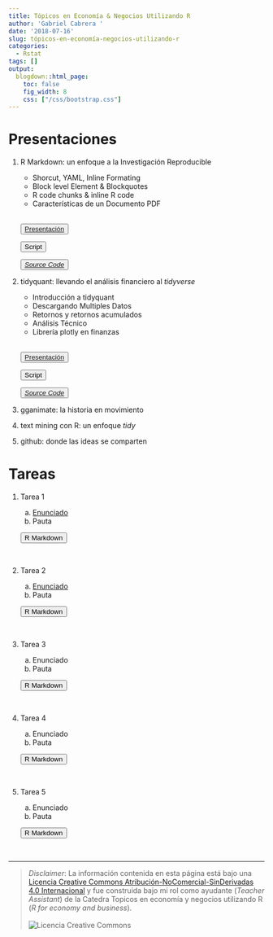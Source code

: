 ```yaml
---
title: Tópicos en Economía & Negocios Utilizando R
author: 'Gabriel Cabrera '
date: '2018-07-16'
slug: tópicos-en-economía-negocios-utilizando-r
categories:
  - Rstat
tags: []
output:
  blogdown::html_page:
    toc: false
    fig_width: 8
    css: ["/css/bootstrap.css"]
---
```


# Presentaciones

1. R Markdown: un enfoque a la Investigación Reproducible

    * Shorcut, YAML, Inline Formating
    * Block level Element & Blockquotes
    * R code chunks & inline R code
    * Características de un Documento PDF
    
    <div class="btn-group">
    
    <br>
    <button type="button" class="btn btn-outline-warning"> 
    [Presentación](/xaringan/xaringan_rmarkdown.html)
    </button>
    
    <button type="button" class="btn btn-outline-warning"> 
     Script
    </button>

    <button type="button" class="btn btn-outline-warning"> 
    [*Source Code*](https://github.com/GaboCg/rmarkdown_introduction)
    </button>
    <br>
    
    </div>
    
2. tidyquant: llevando el análisis financiero al *tidyverse*

    * Introducción a tidyquant
    * Descargando Multiples Datos
    * Retornos y retornos acumulados
    * Análisis Técnico 
    * Librería plotly en finanzas

    <div class="btn-group">
    
    <br>
    <button type="button" class="btn btn-outline-warning"> 
    [Presentación](/pdf/introduction_to_tidyquant.pdf)
    </button>
    
    <button type="button" class="btn btn-outline-warning"> 
     Script
    </button>

    <button type="button" class="btn btn-outline-warning"> 
    [*Source Code*](https://github.com/GaboCg/introduction_to_tidyquant)
    </button>
    <br>
    
    </div>
    
3. gganimate: la historia en movimiento


4. text mining con R: un enfoque *tidy* 


5. github: donde las ideas se comparten 


# Tareas   

1. Tarea 1 

    a. [Enunciado](/pdf/Enunciado_Tarea1_R_Primavera_2018.pdf)
    b. Pauta
    
    <div class="btn-group">
    
    <button type="button" class="btn btn-outline-warning"> 
    R Markdown
    </button>
    
    </div>

    <br>

2. Tarea 2 

    a. [Enunciado](/pdf/Enunciado_Tarea2_R_Primavera_2018.pdf)
    b. Pauta
    
    <div class="btn-group">
    
    <button type="button" class="btn btn-outline-warning"> 
    R Markdown
    </button>
    
    </div>

    <br>

3. Tarea 3 

    a. Enunciado
    b. Pauta
    
    <div class="btn-group">
    
    <button type="button" class="btn btn-outline-warning"> 
    R Markdown
    </button>
    
    </div>

    <br>

4. Tarea 4 

    a. Enunciado
    b. Pauta
    
    <div class="btn-group">
    
    <button type="button" class="btn btn-outline-warning"> 
    R Markdown
    </button>
    
    </div>

    <br>

5. Tarea 5

    a. Enunciado
    b. Pauta
    
    <div class="btn-group">
    
    <button type="button" class="btn btn-outline-warning"> 
    R Markdown
    </button>
    
    </div>

    <br>
    
---

> *Disclaimer*: La información contenida en esta página está bajo una <a rel="license" href="http://creativecommons.org/licenses/by-nc-nd/4.0/">Licencia Creative Commons Atribución-NoComercial-SinDerivadas 4.0 Internacional</a> <a rel="license" href="http://creativecommons.org/licenses/by-nc-nd/4.0/"></a> y fue construida bajo mi rol como ayudante (*Teacher Assistant*) de la Catedra Topicos en economía y negocios utilizando R (*R for economy and business*).   
<br>
<img alt="Licencia Creative Commons" style="border-width:0" src="https://i.creativecommons.org/l/by-nc-nd/4.0/88x31.png"/> 
